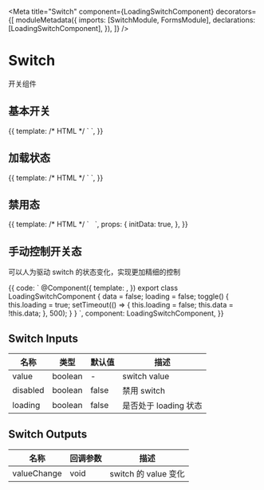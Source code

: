 


<Meta
  title="Switch"
  component={LoadingSwitchComponent}
  decorators={[
    moduleMetadata({
      imports: [SwitchModule, FormsModule],
      declarations: [LoadingSwitchComponent],
    }),
  ]}
/>

# Switch

开关组件

## 基本开关

<Canvas>
  <Story
    name="Basic"
    height="60px"
  >
    {{
      template: /* HTML */ ` <aui-switch [(ngModel)]="data"></aui-switch> `,
    }}
  </Story>
</Canvas>

## 加载状态

<Canvas>
  <Story
    name="Loading"
    height="60px"
  >
    {{
      template: /* HTML */ `
        <aui-switch
          [(ngModel)]="data"
          [loading]="true"
        ></aui-switch>
      `,
    }}
  </Story>
</Canvas>

## 禁用态

<Canvas>
  <Story
    name="Disabled"
    height="60px"
  >
    {{
      template: /* HTML */ `
        <aui-switch
          style="margin-right:8px;"
          [(ngModel)]="data"
          [disabled]="true"
        ></aui-switch>
        <aui-switch
          [(ngModel)]="initData"
          [disabled]="true"
        ></aui-switch>
      `,
      props: {
        initData: true,
      },
    }}
  </Story>
</Canvas>

## 手动控制开关态

可以人为驱动 switch 的状态变化，实现更加精细的控制

<Canvas>
  <Story
    name="Manual"
    height="60px"
  >
    {{
      code: `
          @Component({
            template:
              <aui-switch
                [value]="data"
                [loading]="loading"
                (valueChange)="toggle()"
              ></aui-switch>
            ,
          })
          export class LoadingSwitchComponent {
            data = false;
            loading = false;
            toggle() {
              this.loading = true;
              setTimeout(() => {
                this.loading = false;
                this.data = !this.data;
              }, 500);
            }
          }
        `,
      component: LoadingSwitchComponent,
    }}
  </Story>
</Canvas>

## Switch Inputs

| 名称     | 类型    | 默认值 | 描述                  |
| -------- | ------- | ------ | --------------------- |
| value    | boolean | -      | switch value          |
| disabled | boolean | false  | 禁用 switch           |
| loading  | boolean | false  | 是否处于 loading 状态 |

## Switch Outputs

| 名称        | 回调参数 | 描述                 |
| ----------- | -------- | -------------------- |
| valueChange | void     | switch 的 value 变化 |
